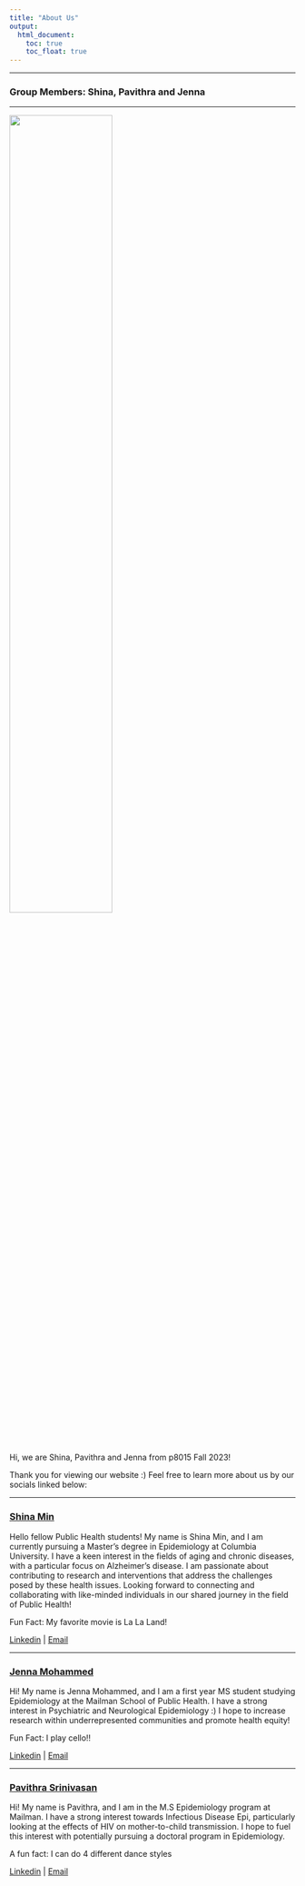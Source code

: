 ```yaml
---
title: "About Us"
output: 
  html_document:
    toc: true
    toc_float: true
---
```


-----------------------------------------------------------------------------------

### **Group Members: Shina, Pavithra and Jenna**

-----------------------------------------------------------------------------------

<img src="images/grouppic.jpeg" style="width:60%">


Hi, we are Shina, Pavithra and Jenna from p8015 Fall 2023!

Thank you for viewing our website :) Feel free to learn more about us by our socials linked below:

-----------------------------------------------------------------------------------

### [Shina Min](https://shinamin0218.github.io/)

Hello fellow Public Health students! My name is Shina Min, and I am currently pursuing a Master's degree in Epidemiology at Columbia University. I have a keen interest in the fields of aging and chronic diseases, with a particular focus on Alzheimer's disease. I am passionate about contributing to research and interventions that address the challenges posed by these health issues. Looking forward to connecting and collaborating with like-minded individuals in our shared journey in the field of Public Health!

Fun Fact: My favorite movie is La La Land!

[Linkedin](https://www.linkedin.com/in/shina-min-3b7b58113/) | [Email](sm5567@cumc.columbia.edu)

-----------------------------------------------------------------------------------

### [Jenna Mohammed](Jenna-Mohammed.github.io)

Hi! My name is Jenna Mohammed, and I am a first year MS student studying Epidemiology at the Mailman School of Public Health. I have a strong interest in Psychiatric and Neurological Epidemiology :) I hope to increase research within underrepresented communities and promote health equity!

Fun Fact: I play cello!!

[Linkedin](https://www.linkedin.com/in/jenna-mohammed-03601a1aa/) | [Email](jam2530@cumc.columbia.edu)

-----------------------------------------------------------------------------------

### [Pavithra Srinivasan](https://github.com/psrinivasan96)

Hi! My name is Pavithra, and I am in the M.S Epidemiology program at Mailman. I have a strong interest towards Infectious Disease Epi, particularly looking at the effects of HIV on mother-to-child transmission. I hope to fuel this interest with potentially pursuing a doctoral program in Epidemiology. 

A fun fact: I can do 4 different dance styles

[Linkedin](https://www.linkedin.com/in/pavithra-srinivasan-mph-695615134/) | [Email](ps3414@cumc.columbia.edu)


